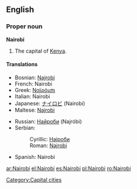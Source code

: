 {{wikipedia}}
==English==

===Proper noun===
'''Nairobi'''
# The capital of [[Kenya]].

====Translations====
{{top}}
*Bosnian: [[Najrobi#Bosnian|Najrobi]] {{m}}
*French: Nairobi
*Greek: [[Ναϊρόμπι]]
*Italian: Nairobi {{f}}
*Japanese: [[ナイロビ]] (Nairobi)
*Maltese: [[Najrobi]]
{{mid}}
*Russian: [[Найроби]] (Najróbi)
*Serbian:
*:Cyrillic: [[Најроби#Serbian|Најроби]] {{m}}
*:Roman: [[Najrobi#Serbian|Najrobi]] {{m}}
*Spanish: Nairobi {{m}}
{{bottom}}

[[Category:Capital cities]]

[[ar:Nairobi]]
[[el:Nairobi]]
[[es:Nairobi]]
[[pl:Nairobi]]
[[ro:Nairobi]]